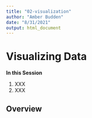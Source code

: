 ```yaml
---
title: "02-visualization"
author: "Amber Budden"
date: "8/31/2021"
output: html_document
---
```


# Visualizing Data

**In this Session**

1. XXX
2. XXX

## Overview